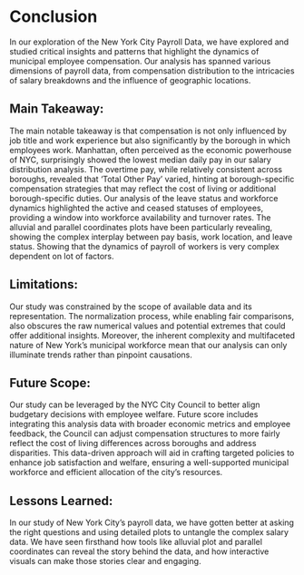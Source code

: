 # Conclusion

In our exploration of the New York City Payroll Data, we have explored and studied critical insights and patterns that highlight the dynamics of municipal employee compensation. Our analysis has spanned various dimensions of payroll data, from compensation distribution to the intricacies of salary breakdowns and the influence of geographic locations.

## Main Takeaway:

The main notable takeaway is that compensation is not only influenced by job title and work experience but also significantly by the borough in which employees work. Manhattan, often perceived as the economic powerhouse of NYC, surprisingly showed the lowest median daily pay in our salary distribution analysis. The overtime pay, while relatively consistent across boroughs, revealed that 'Total Other Pay' varied, hinting at borough-specific compensation strategies that may reflect the cost of living or additional borough-specific duties. Our analysis of the leave status and workforce dynamics highlighted the active and ceased statuses of employees, providing a window into workforce availability and turnover rates. The alluvial and parallel coordinates plots have been particularly revealing, showing the complex interplay between pay basis, work location, and leave status. Showing that the dynamics of payroll of workers is very complex dependent on lot of factors.


## Limitations:
Our study was constrained by the scope of available data and its representation. The normalization process, while enabling fair comparisons, also obscures the raw numerical values and potential extremes that could offer additional insights. Moreover, the inherent complexity and multifaceted nature of New York's municipal workforce mean that our analysis can only illuminate trends rather than pinpoint causations.


## Future Scope:
Our study can be leveraged by the NYC City Council to better align budgetary decisions with employee welfare. Future score includes integrating this analysis data with broader economic metrics and employee feedback, the Council can adjust compensation structures to more fairly reflect the cost of living differences across boroughs and address disparities. This data-driven approach will aid in crafting targeted policies to enhance job satisfaction and welfare, ensuring a well-supported municipal workforce and efficient allocation of the city's resources.


## Lessons Learned:
In our study of New York City’s payroll data, we have gotten better at asking the right questions and using detailed plots to untangle the complex salary data. We have seen firsthand how tools like alluvial plot and parallel coordinates can reveal the story behind the data, and how interactive visuals can make those stories clear and engaging. 
